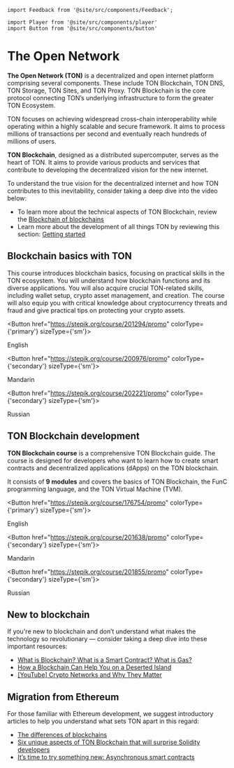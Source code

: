 ````mdx-code-block
import Feedback from '@site/src/components/Feedback';

import Player from '@site/src/components/player'
import Button from '@site/src/components/button'
````

# The Open Network


**The Open Network (TON)** is a decentralized and open internet platform comprising several components. These include TON Blockchain, TON DNS, TON Storage, TON Sites, and TON Proxy. TON Blockchain is the core protocol connecting TON’s underlying infrastructure to form the greater TON Ecosystem.

TON focuses on achieving widespread cross-chain interoperability while operating within a highly scalable and secure framework. It aims to process millions of transactions per second and eventually reach hundreds of millions of users.

__TON Blockchain__, designed as a distributed supercomputer, serves as the heart of TON. It aims to provide various products and services that contribute to developing the decentralized vision for the new internet.

To understand the true vision for the decentralized internet and how TON contributes to this inevitability, consider taking a deep dive into the video below:

<Player url="https://www.youtube.com/watch?v=XgzHmV_nnpY" />

* To learn more about the technical aspects of TON Blockchain, review the [Blockchain of blockchains](/v3/concepts/dive-into-ton/ton-blockchain/blockchain-of-blockchains/)
* Learn more about the development of all things TON by reviewing this section: [Getting started](/v3/documentation/ton-documentation/)

## Blockchain basics with TON

This course introduces blockchain basics, focusing on practical skills in the TON ecosystem. You will understand how blockchain functions and its diverse applications. You will also acquire crucial TON-related skills, including wallet setup, crypto asset management, and creation. The course will also equip you with critical knowledge about cryptocurrency threats and fraud and give practical tips on protecting your crypto assets.

<Button href="https://stepik.org/course/201294/promo"
        colorType={'primary'} sizeType={'sm'}>

English

</Button>


<Button href="https://stepik.org/course/200976/promo"
        colorType={'secondary'} sizeType={'sm'}>

Mandarin

</Button>


<Button href="https://stepik.org/course/202221/promo"
        colorType={'secondary'} sizeType={'sm'}>

Russian

</Button>


## TON Blockchain development

__TON Blockchain course__ is a comprehensive TON Blockchain guide. The course is designed for developers who want to learn how to create smart contracts and decentralized applications (dApps) on the TON blockchain.

It consists of __9 modules__ and covers the basics of TON Blockchain, the FunC programming language, and the TON Virtual Machine (TVM).


<Button href="https://stepik.org/course/176754/promo"
        colorType={'primary'} sizeType={'sm'}>

English

</Button>


<Button href="https://stepik.org/course/201638/promo"
        colorType={'secondary'} sizeType={'sm'}>

Mandarin

</Button>


<Button href="https://stepik.org/course/201855/promo"
        colorType={'secondary'} sizeType={'sm'}>

Russian

</Button>



## New to blockchain

If you're new to blockchain and don’t understand what makes the technology so revolutionary — consider taking a deep dive into these important resources:

* [What is Blockchain? What is a Smart Contract? What is Gas?](https://blog.ton.org/what_is_blockchain)
* [How a Blockchain Can Help You on a Deserted Island](https://talkol.medium.com/why-decentralized-consensus-blockchain-is-good-for-business-5ff263468210)
* [\[YouTube\] Crypto Networks and Why They Matter](https://youtu.be/2wxtiNgXBaU)


## Migration from Ethereum

For those familiar with Ethereum development, we suggest introductory articles to help you understand what sets TON apart in this regard:
* [The differences of blockchains](/v3/concepts/dive-into-ton/go-from-ethereum/difference-of-blockchains)
* [Six unique aspects of TON Blockchain that will surprise Solidity developers](https://blog.ton.org/six-unique-aspects-of-ton-blockchain-that-will-surprise-solidity-developers)
* [It’s time to try something new: Asynchronous smart contracts](https://telegra.ph/Its-time-to-try-something-new-Asynchronous-smart-contracts-03-25)

<Feedback />

